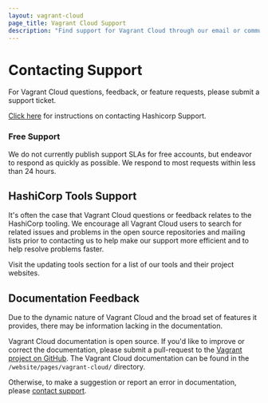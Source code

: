 ```yaml
---
layout: vagrant-cloud
page_title: Vagrant Cloud Support
description: "Find support for Vagrant Cloud through our email or community channels."
---
```

# Contacting Support

For Vagrant Cloud questions, feedback, or feature requests, please submit a support ticket.

[Click here](/vagrant/intro/support) for instructions on contacting Hashicorp Support.
### Free Support

We do not currently publish support SLAs for free accounts, but endeavor to
respond as quickly as possible. We respond to most requests within less than 24
hours.

## HashiCorp Tools Support

It's often the case that Vagrant Cloud questions or feedback relates to
the HashiCorp tooling. We encourage all Vagrant Cloud users to search for
related issues and problems in the open source repositories and mailing lists
prior to contacting us to help make our support more efficient and to help
resolve problems faster.

Visit the updating tools section for a list of our tools and their project
websites.

## Documentation Feedback

Due to the dynamic nature of Vagrant Cloud and the broad set of features
it provides, there may be information lacking in the documentation.

Vagrant Cloud documentation is open source.
If you'd like to improve or correct the documentation,
please submit a pull-request to the
[Vagrant project on GitHub](https://github.com/hashicorp/vagrant/tree/main/website/content/vagrant-cloud/).
The Vagrant Cloud documentation can be found in the `/website/pages/vagrant-cloud/` directory.

Otherwise, to make a suggestion or report an error in documentation, please [contact support](/vagrant/vagrant-cloud/support).
